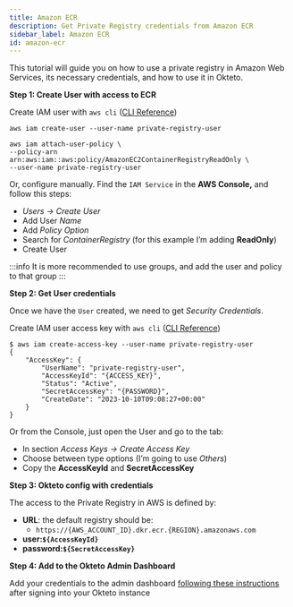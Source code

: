 ```yaml
---
title: Amazon ECR
description: Get Private Registry credentials from Amazon ECR 
sidebar_label: Amazon ECR
id: amazon-ecr
---
```


This tutorial will guide you on how to use a private registry in Amazon Web Services, its necessary credentials, and how to use it in Okteto.

**Step 1: Create User with access to ECR**

Create IAM user with `aws cli` ([CLI Reference](https://docs.aws.amazon.com/cli/latest/reference/iam/create-user.html))

```
aws iam create-user --user-name private-registry-user

aws iam attach-user-policy \
--policy-arn arn:aws:iam::aws:policy/AmazonEC2ContainerRegistryReadOnly \
--user-name private-registry-user
```

Or, configure manually. Find the `IAM Service` in the **AWS Console,** and follow this steps:

- *Users → Create User*
- Add User *Name*
- Add *Policy Option*
- Search for *ContainerRegistry* (for this example I’m adding **ReadOnly**)
- Create User

:::info
It is more recommended to use groups, and add the user and policy to that group
:::

**Step 2: Get User credentials**

Once we have the `User` created, we need to get *Security Credentials*.

Create IAM user access key with `aws cli` ([CLI Reference](https://docs.aws.amazon.com/cli/latest/reference/iam/create-access-key.html))

```
$ aws iam create-access-key --user-name private-registry-user
{
    "AccessKey": {
        "UserName": "private-registry-user",
        "AccessKeyId": "{ACCESS_KEY}",
        "Status": "Active",
        "SecretAccessKey": "{PASSWORD}",
        "CreateDate": "2023-10-10T09:08:27+00:00"
    }
}
```

Or from the Console, just open the User and go to the tab: 

- In section *Access Keys → Create Access Key*
- Choose between type options (I’m going to use *Others*)
- Copy the **AccessKeyId** and **SecretAccessKey**

**Step 3: Okteto config with credentials**

The access to the Private Registry in AWS is defined by: 

- **URL**: the default registry should be:
    - `https://{AWS_ACCOUNT_ID}.dkr.ecr.{REGION}.amazonaws.com`
- **user:`${AccessKeyId}`**
- **password:`${SecretAccessKey}`**

**Step 4: Add to the Okteto Admin Dashboard**

Add your credentials to the admin dashboard [following these instructions](admin/dashboard.mdx#registry-credentials) after signing into your Okteto instance